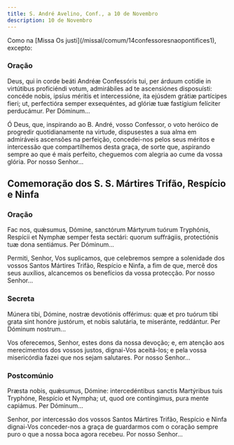 ```yaml
---
title: S. André Avelino, Conf., a 10 de Novembro
description: 10 de Novembro
---
```


<aside>
  Como na [Missa Os justi](/missal/comum/14confessoresnaopontifices1), excepto:
</aside>


<LinkCard
  href="/missal/comum/14confessoresnaopontifices1"
  title="Confessores não Pontífices - Missa Os justi"
/>

### Oração

<div class="side-by-side not-content">

Deus, qui in corde beáti Andréæ Confessóris tui, per árduum cotídie in virtútibus proficiéndi votum, admirábiles ad te ascensiónes disposuísti: concéde nobis, ipsíus méritis et intercessióne, ita ejúsdem grátiæ partícipes fieri; ut, perfectióra semper exsequéntes, ad glóriæ tuæ fastígium felíciter perducámur. Per Dóminum...

Ó Deus, que, inspirando ao B. André, vosso Confessor, o voto heróico de progredir quotidianamente na virtude, dispusestes a sua alma em admiráveis ascensões na perfeição, concedei-nos pelos seus méritos e intercessão que compartilhemos desta graça, de sorte que, aspirando sempre ao que é mais perfeito, cheguemos com alegria ao cume da vossa glória. Por nosso Senhor...

</div>

## Comemoração dos S. S. Mártires Trifão, Respício e Ninfa

### Oração

<div class="side-by-side not-content">

Fac nos, quǽsumus, Dómine, sanctórum Mártyrum tuórum Tryphónis, Respícii et Nymphæ semper festa sectári: quorum suffrágiis, protectiónis tuæ dona sentiámus. Per Dóminum...

Permiti, Senhor, Vos suplicamos, que celebremos sempre a solenidade dos vossos Santos Mártires Trifão, Respício e Ninfa, a fim de que, mercê dos seus auxílios, alcancemos os benefícios da vossa protecção. Por nosso Senhor...

</div>

### Secreta

<div class="side-by-side not-content">

Múnera tibi, Dómine, nostræ devotiónis offérimus: quæ et pro tuórum tibi grata sint honóre justórum, et nobis salutária, te miseránte, reddántur. Per Dóminum nostrum...

Vos oferecemos, Senhor, estes dons da nossa devoção; e, em atenção aos merecimentos dos vossos justos, dignai-Vos aceitá-los; e pela vossa misericórdia fazei que nos sejam salutares. Por nosso Senhor...

</div>

### Postcomúnio

<div class="side-by-side not-content">

Præsta nobis, quǽsumus, Dómine: intercedéntibus sanctis Martýribus tuis Tryphóne, Respício et Nympha; ut, quod ore contíngimus, pura mente capiámus. Per Dóminum...

Senhor, por intercessão dos vossos Santos Mártires Trifão, Respício e Ninfa dignai-Vos conceder-nos a graça de guardarmos com o coração sempre puro o que a nossa boca agora recebeu. Por nosso Senhor...

</div>
